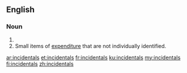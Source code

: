 ==English==

===Noun===
{{head|en|noun plural form}}

# {{plural of|incidental|lang=en}}
# Small items of [[expenditure]] that are not individually identified.

[[ar:incidentals]]
[[et:incidentals]]
[[fr:incidentals]]
[[ku:incidentals]]
[[my:incidentals]]
[[fi:incidentals]]
[[zh:incidentals]]